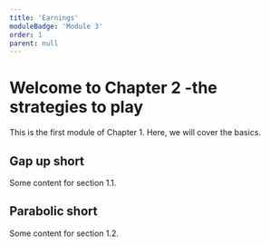 ```yaml
---
title: 'Earnings'
moduleBadge: 'Module 3'
order: 1
parent: null
---
```


# Welcome to Chapter 2 -the strategies to play

This is the first module of Chapter 1. Here, we will cover the basics.

## Gap up short

Some content for section 1.1.

## Parabolic short

Some content for section 1.2.
